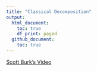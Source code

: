 ```yaml
---
title: "Classical Decomposition"
output:
  html_document:
    toc: true
    df_print: paged
  github_document:
    toc: true
---
```


[Scott Burk's Video](https://www.youtube.com/watch?v=vHoxz8ArxMQ&list=PLX-TyAzMwGs-I3i5uiCin37VFMSy4c50F&index=9)

